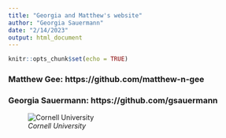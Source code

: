 ```yaml
---
title: "Georgia and Matthew's website"
author: "Georgia Sauermann"
date: "2/14/2023"
output: html_document
---
```


```r
knitr::opts_chunk$set(echo = TRUE)
```

### Matthew Gee: https://github.com/matthew-n-gee
### Georgia Sauermann: https://github.com/gsauermann

![*Cornell University*](https://www.cornell.edu/visit/assets/images/video-poster.jpg)